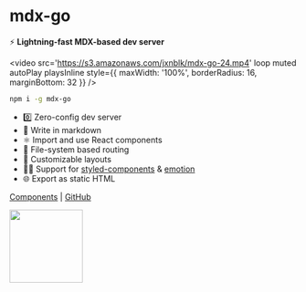 
# mdx-go

:zap: **Lightning-fast MDX-based dev server**

<video
  src='https://s3.amazonaws.com/jxnblk/mdx-go-24.mp4'
  loop
  muted
  autoPlay
  playsInline
  style={{
    maxWidth: '100%',
    borderRadius: 16,
    marginBottom: 32
  }}
/>

```sh
npm i -g mdx-go
```

- :zero: Zero-config dev server
- :memo: Write in markdown
- :atom_symbol: Import and use React components
- :file_folder: File-system based routing
- :triangular_ruler: Customizable layouts
- 👩‍🎤 Support for [styled-components][] & [emotion][]
- :globe_with_meridians: Export as static HTML

[Components](/components)
|
[GitHub](https://github.com/jxnblk/mdx-go)

<div style={{ textAlign: 'center', padding: 128 }}>
  <img src='logo.png' width='128' height='128' />
</div>

[styled-components]: https://github.com/styled-components/styled-components
[emotion]: https://github.com/emotion-js/emotion
